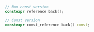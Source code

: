 ```cpp
// Non const version
constexpr reference back();

// Const version
constexpr const_reference back() const;
```